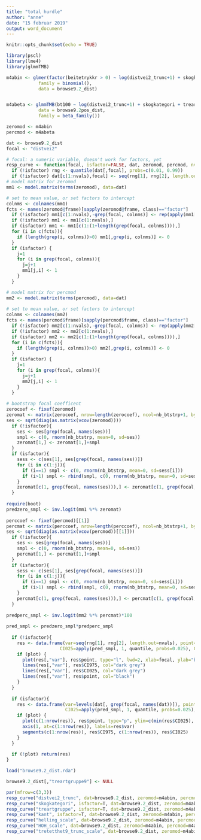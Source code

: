 ```yaml
---
title: "total hurdle"
author: "anne"
date: "15 februar 2019"
output: word_document
---
```


```r
knitr::opts_chunk$set(echo = TRUE)
```


```r
library(pscl)
library(lme4)
library(glmmTMB)
```

```r

m4abin <- glmer(factor(beitetrykkr > 0) ~ log(distvei2_trunc+1) + skogkategori + treartgruppe + ac_scale + kant + helling_scale + HOH_scale + I(HOH_scale^2) + tretetthet9_trunc_scale + (1|KOMNR),
            family = binomial(),
            data = browse9.2_dist)


m4abeta <- glmmTMB(bt100 ~ log(distvei2_trunc+1) + skogkategori + treartgruppe + ac_scale + kant + helling_scale + HOH_scale + I(HOH_scale^2) + tretetthet9_trunc_scale + (1|KOMNR),
            data = browse9.2pos_dist,
            family = beta_family())

```

```r
zeromod <- m4abin
percmod <- m4abeta

dat <- browse9.2_dist
focal <- "distvei2"
```

```r
# focal: a numeric variable, doesn't work for factors, yet 
resp_curve <- function(focal, isfactor=FALSE, dat, zeromod, percmod, nvals=100, plot=T, nb_btstrp=999){
  if (!isfactor) rng <- quantile(dat[,focal], probs=c(0.01, 0.99))
  if (!isfactor) dat[c(1:nvals),focal] <- seq(rng[1], rng[2], length.out=nvals)
# model matrix for zeromod
mm1 <- model.matrix(terms(zeromod), data=dat)

# set to mean value, or set factors to intercept
colnms <- colnames(mm1)
fcts <- names(zeromod@frame)[sapply(zeromod@frame, class)=="factor"]
  if (!isfactor) mm1[c(1:nvals),-grep(focal, colnms)] <- rep(apply(mm1[,-grep(focal, colnms)], 2, median), each=nvals)
  if (!isfactor) mm1 <- mm1[c(1:nvals),] 
  if (isfactor) mm1 <- mm1[c(1:(1+length(grep(focal, colnms)))),] 
  for (i in c(fcts)){
    if (length(grep(i, colnms))>0) mm1[,grep(i, colnms)] <- 0
  }
  if (isfactor) {
    j=1
    for (i in grep(focal, colnms)){
      j=j+1
      mm1[j,i] <- 1
    }
  }

# model matrix for percmod
mm2 <- model.matrix(terms(percmod), data=dat)
  
# set to mean value, or set factors to intercept
colnms <- colnames(mm2)
fcts <- names(percmod$frame)[sapply(percmod$frame, class)=="factor"]
  if (!isfactor) mm2[c(1:nvals),-grep(focal, colnms)] <- rep(apply(mm2[,-grep(focal, colnms)], 2, median), each=nvals)
  if (!isfactor) mm2 <- mm2[c(1:nvals),] 
  if (isfactor) mm2 <- mm2[c(1:(1+length(grep(focal, colnms)))),] 
  for (i in c(fcts)){
    if (length(grep(i, colnms))>0) mm2[,grep(i, colnms)] <- 0
  }
  if (isfactor) {
    j=1
    for (i in grep(focal, colnms)){
      j=j+1
      mm2[j,i] <- 1
    }
  }
  
# bootstrap focal coefficent
zerocoef <- fixef(zeromod)
zeromat <- matrix(zerocoef, nrow=length(zerocoef), ncol=nb_btstrp+1, byrow=F)
ses <- sqrt(diag(as.matrix(vcov(zeromod))))
  if (!isfactor){
    ses <- ses[grep(focal, names(ses))]
    smpl <- c(0, rnorm(nb_btstrp, mean=0, sd=ses))
    zeromat[1,] <- zeromat[1,]+smpl
  } 
  if (isfactor){
    sess <- c(ses[1], ses[grep(focal, names(ses))])
    for (i in c(1:j)){
      if (i==1) smpl <- c(0, rnorm(nb_btstrp, mean=0, sd=sess[i]))
      if (i>1) smpl <- rbind(smpl, c(0, rnorm(nb_btstrp, mean=0, sd=sess[i])))
    }
    zeromat[c(1, grep(focal, names(ses))),] <- zeromat[c(1, grep(focal, names(ses))),]+smpl
  } 
  
require(boot)
predzero_smpl <- inv.logit(mm1 %*% zeromat) 
  
perccoef <- fixef(percmod)[[1]]
percmat <- matrix(perccoef, nrow=length(perccoef), ncol=nb_btstrp+1, byrow=F)
ses <- sqrt(diag(as.matrix(vcov(percmod))[[1]]))
  if (!isfactor){
    ses <- ses[grep(focal, names(ses))]
    smpl <- c(0, rnorm(nb_btstrp, mean=0, sd=ses))
    percmat[1,] <- percmat[1,]+smpl
  }
  if (isfactor){
    sess <- c(ses[1], ses[grep(focal, names(ses))])
    for (i in c(1:j)){
      if (i==1) smpl <- c(0, rnorm(nb_btstrp, mean=0, sd=sess[i]))
      if (i>1) smpl <- rbind(smpl, c(0, rnorm(nb_btstrp, mean=0, sd=sess[i])))
    }
    percmat[c(1, grep(focal, names(ses))),] <- percmat[c(1, grep(focal, names(ses))),]+smpl
  } 
  
predperc_smpl <- inv.logit(mm2 %*% percmat)*100 
  
pred_smpl <- predzero_smpl*predperc_smpl
  
  if (!isfactor){
    res <- data.frame(var=seq(rng[1], rng[2], length.out=nvals), point=pred_smpl[,1], mean=apply(pred_smpl, 1, mean), sd=apply(pred_smpl, 1, sd), 
                    CI025=apply(pred_smpl, 1, quantile, probs=0.025), CI975=apply(pred_smpl, 1, quantile, probs=0.975))
    if (plot) {
      plot(res[,"var"], res$point, type="l", lwd=2, xlab=focal, ylab="browsing pressure")
      lines(res[,"var"], res$CI975, col="dark grey")
      lines(res[,"var"], res$CI025, col="dark grey")
      lines(res[,"var"], res$point, col="black")
    }
  }
  
  if (isfactor){
    res <- data.frame(var=levels(dat[, grep(focal, names(dat))]), point=pred_smpl[,1], mean=apply(pred_smpl, 1, mean), sd=apply(pred_smpl, 1, sd), 
                      CI025=apply(pred_smpl, 1, quantile, probs=0.025), CI975=apply(pred_smpl, 1, quantile, probs=0.975))
    if (plot) {
      plot(c(1:nrow(res)), res$point, type="p", ylim=c(min(res$CI025), max(res$CI975)), xlab=focal, ylab="browsing pressure", xaxt = 'n')
      axis(1, at=c(1:nrow(res)), labels=res$var)
      segments(c(1:nrow(res)), res$CI975, c(1:nrow(res)), res$CI025)
    }
  }
  
  if (!plot) return(res)
}

```


```r
load("browse9.2_dist.rda")

browse9.2_dist[,"treartgruppe9"] <- NULL

par(mfrow=c(3,3))
resp_curve("distvei2_trunc", dat=browse9.2_dist, zeromod=m4abin, percmod=m4abeta, nvals=100, plot=T, nb_btstrp=999)
resp_curve("skogkategori", isfactor=T, dat=browse9.2_dist, zeromod=m4abin, percmod=m4abeta, nvals=100, plot=T, nb_btstrp=999)
resp_curve("treartgruppe", isfactor=T, dat=browse9.2_dist, zeromod=m4abin, percmod=m4abeta, nvals=100, plot=T, nb_btstrp=999)
resp_curve("kant", isfactor=T, dat=browse9.2_dist, zeromod=m4abin, percmod=m4abeta, nvals=100, plot=T, nb_btstrp=999)
resp_curve("helling_scale", dat=browse9.2_dist, zeromod=m4abin, percmod=m4abeta, nvals=100, plot=T, nb_btstrp=999)
resp_curve("HOH_scale", dat=browse9.2_dist, zeromod=m4abin, percmod=m4abeta, nvals=100, plot=T, nb_btstrp=999)
resp_curve("tretetthet9_trunc_scale", dat=browse9.2_dist, zeromod=m4abin, percmod=m4abeta, nvals=100, plot=T, nb_btstrp=999)

```


